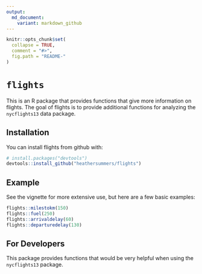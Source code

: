 ```yaml
---
output:
  md_document:
    variant: markdown_github
---
```


```r
knitr::opts_chunk$set(
  collapse = TRUE,
  comment = "#>",
  fig.path = "README-"
)
```

`flights`
========

This is an R package that provides functions that give more information on flights. The goal of flights is to provide additional functions for analyzing the `nycflights13` data package.

Installation
------------

You can install flights from github with:

``` r
# install.packages("devtools")
devtools::install_github("heathersummers/flights")
```

Example
-------
See the vignette for more extensive use, but here are a few basic examples:

```r
flights::milestokm(150)
flights::fuel(250)
flights::arrivaldelay(60)
flights::departuredelay(130)
```

For Developers
--------------
This package provides functions that would be very helpful when using the `nycflights13` package.
